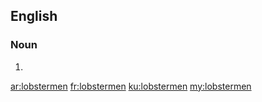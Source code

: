 ==English==

===Noun===
{{head|en}}

# {{plural of|lobsterman}}

[[ar:lobstermen]]
[[fr:lobstermen]]
[[ku:lobstermen]]
[[my:lobstermen]]